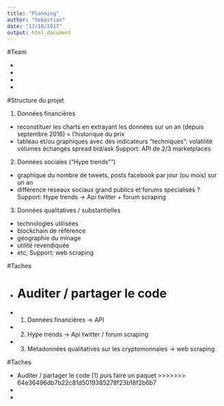 ```yaml
---
title: "Planning"
author: "Sebastian"
date: "17/10/2017"
output: html_document
---
```


#Team

- 
-
-
-

#Structure du projet 

(1) Données financières 
- reconstituer les charts en extrayant les données sur un an (depuis septembre 2016) = l'historique du prix
- tableau et/ou graphiques avec des indicateurs "techniques":
      volatilité
      volumes échangés
      spread bid/ask
Support: API de 2/3 marketplaces

(2) Données sociales ("Hype trends"")
- graphique du nombre de tweets, posts facebook par jour (ou mois) sur un an 
- différence réseaux sociaux grand publics et forums spécialisés ?
Support: Hype trends -> Api twitter + forum scraping

(3) Données qualitatives / substantielles 
- technologies utilisées
- blockchain de référence
- géographie du minage
- utilité revendiquée
- etc, 
Support: web scraping





#Taches 

- Auditer / partager le code 
=======
- (1) Données financières -> API
- (2) Hype trends -> Api twitter / forum scraping 
- (3) Metadonnées qualitatives sur les cryptomonnaies -> web scraping

#Taches 

- Auditer / partager le code (1) puis faire un paquet 
>>>>>>> 64e36496db7b22c81d5019385278f23b18f2b6b7
- 
-



